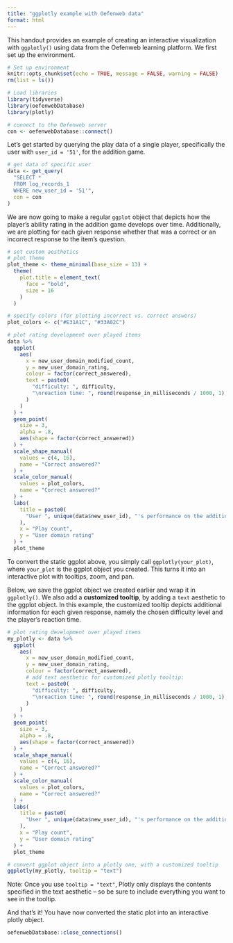 ```yaml
---
title: "ggplotly example with Oefenweb data"
format: html
---
```


This handout provides an example of creating an interactive visualization with `ggplotly()` using data from the Oefenweb learning platform. We first set up the environment.

```r
# Set up environment
knitr::opts_chunk$set(echo = TRUE, message = FALSE, warning = FALSE)
rm(list = ls())

# Load libraries
library(tidyverse)
library(oefenwebDatabase)
library(plotly)

# connect to the Oefenweb server
con <- oefenwebDatabase::connect()
```

Let's get started by querying the play data of a single player, specifically the user with `user_id = '51'`, for the addition game.

```r
# get data of specific user
data <- get_query(
  "SELECT *
  FROM log_records_1
  WHERE new_user_id = '51'",
  con = con
)
```

We are now going to make a regular `ggplot` object that depicts how the player's ability rating in the addition game develops over time. Additionally, we are plotting for each given response whether that was a correct or an incorrect response to the item's question.

```r
# set custom aesthetics
# plot theme
plot_theme <- theme_minimal(base_size = 13) +
  theme(
    plot.title = element_text(
      face = "bold",
      size = 16
    )
  )

# specify colors (for plotting incorrect vs. correct answers)
plot_colors <- c("#E31A1C", "#33A02C")

# plot rating development over played items
data %>%
  ggplot(
    aes(
      x = new_user_domain_modified_count,
      y = new_user_domain_rating,
      colour = factor(correct_answered),
      text = paste0(
        "difficulty: ", difficulty,
        "\nreaction time: ", round(response_in_milliseconds / 1000, 1), " sec"
      )
    )
  ) +
  geom_point(
    size = 3,
    alpha = .8,
    aes(shape = factor(correct_answered))
  ) +
  scale_shape_manual(
    values = c(4, 16),
    name = "Correct answered?"
  ) +
  scale_color_manual(
    values = plot_colors,
    name = "Correct answered?"
  ) +
  labs(
    title = paste0(
      "User ", unique(data$new_user_id), "'s performance on the addition game"
    ),
    x = "Play count",
    y = "User domain rating"
  ) +
  plot_theme
```

To convert the static ggplot above, you simply call `ggplotly(your_plot)`, where `your_plot` is the ggplot object you created. This turns it into an interactive plot with tooltips, zoom, and pan.

Below, we save the ggplot object we created earlier and wrap it in `ggplotly()`. We also add a **customized tooltip**, by adding a `text` aesthetic to the ggplot object. In this example, the customized tooltip depicts additional information for each given response, namely the chosen difficulty level and the player's reaction time.

```r
# plot rating development over played items
my_plotly <- data %>%
  ggplot(
    aes(
      x = new_user_domain_modified_count,
      y = new_user_domain_rating,
      colour = factor(correct_answered),
      # add text aesthetic for customized plotly tooltip:
      text = paste0(
        "difficulty: ", difficulty,
        "\nreaction time: ", round(response_in_milliseconds / 1000, 1), " sec"
      )
    )
  ) +
  geom_point(
    size = 3,
    alpha = .8,
    aes(shape = factor(correct_answered))
  ) +
  scale_shape_manual(
    values = c(4, 16),
    name = "Correct answered?"
  ) +
  scale_color_manual(
    values = plot_colors,
    name = "Correct answered?"
  ) +
  labs(
    title = paste0(
      "User ", unique(data$new_user_id), "'s performance on the addition game"
    ),
    x = "Play count",
    y = "User domain rating"
  ) +
  plot_theme

# convert ggplot object into a plotly one, with a customized tooltip
ggplotly(my_plotly, tooltip = "text")
```

Note: Once you use `tooltip = "text"`, Plotly only displays the contents specified in the text aesthetic -- so be sure to include everything you want to see in the tooltip.

And that's it! You have now converted the static plot into an interactive plotly object. 

```r
oefenwebDatabase::close_connections()
```
